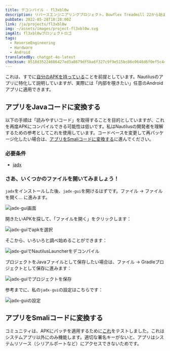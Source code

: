 ```yaml
---
title: デコンパイル - fl3xbl0w
description: リバースエンジニアリングプロジェクト。Bowflex Treadmill 22から始まりましたが、最終的にはNautilus Inc.（Nautilus、Bowflex、Schwinn）が販売するすべてのAndroidマシンに汎用化されました。
pubDate: 2022-05-28T10:28:00Z
link: /ja/projects/fl3xbl0w
img: ~/assets/images/project-fl3xbl0w.svg
imgAlt: fl3xbl0wプロジェクトロゴ
tags:
  - ReverseEngineering
  - Hardware
  - Android
translatedBy: chatgpt-4o-latest
checksum: 8518d35224686427ed3a8679df5ba6f327c9f9e515bc86c0648d6f0ef5c44c0d
---
```



これは、すでに[自分のAPKを持っている](/ja/projects/fl3xbl0w/backup)ことを前提としています。Nautilusのアプリに特化して説明していますが、実際には「内部を覗きたい」任意のAndroidアプリに適用できます。

## アプリをJavaコードに変換する

以下の手順は「読みやすいコード」を取得することを目的としていますが、これを再度APKにコンパイルできる可能性は低いです。私はNautilusの開発者を理解するための参考としてこれを使用しています。コードベースを変更して再パッケージ化したい場合は、[アプリをSmaliコードに変換する](#converting-apps-into-smali-code)に進んでください。

### 必要条件

- [jadx](https://github.com/skylot/jadx)

### さあ、いくつかのファイルを開いてみましょう！

`jadx`をインストールした後、`jadx-gui`を開けるはずです。ファイル -> ファイルを開く... に進みます。

<Image src={JadxGUIScreen} alt="jadx-gui画面" format="webp" />

開きたいAPKを探して、「ファイルを開く」をクリックします：

<Image src={JadxGUISelect} alt="jadx-guiでapkを選択" format="webp" />

そこから、いろいろと調べ始めることができます：

<Image src={JadxGUIOpened} alt="jadx-guiでNautilusLauncherをデコンパイル" format="webp" />

プロジェクトをJavaファイルとして保存したい場合は、ファイル -> Gradleプロジェクトとして保存に進みます：

<Image src={JadxGUISave} alt="jadx-guiでプロジェクトを保存" format="webp" />

参考までに、私の`jadx-gui`の設定はこちらです：

<Image src={JadxGUIPrefs} alt="jadx-guiの設定" format="webp" />

## アプリをSmaliコードに変換する

コミュニティは、APKにパッチを適用するために[これ](https://www.reddit.com/r/Bowflex/comments/mi8wdo/unlocking_bowflex_velocore/)をテストしました。これはシステムアプリ以外にのみ機能します。適切な署名キーがないと、アプリはシステムリソース（シリアルポートなど）にアクセスできないためです。
